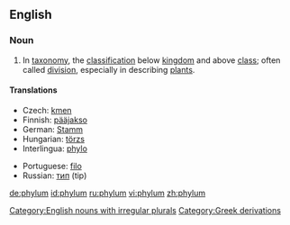 ==English==

===Noun===
{{en-noun|phyl|a|pl2=phylums}}

# {{taxonomy}} In [[taxonomy]], the [[classification]] below [[kingdom]] and above [[class]]; often called [[division]], especially in describing [[plant]]s.

====Translations====
{{top}}
*Czech: [[kmen]] {{m}}
*Finnish: [[pääjakso]]
*German: [[Stamm]] {{m}}
*Hungarian: [[törzs]]
*Interlingua: [[phylo]]
{{mid}}
*Portuguese: [[filo]] {{m}}
*Russian: [[тип]] (tip) {{m}}
{{bottom}}

[[Category:English nouns with irregular plurals]]
[[Category:Greek derivations]]

[[de:phylum]]
[[id:phylum]]
[[ru:phylum]]
[[vi:phylum]]
[[zh:phylum]]